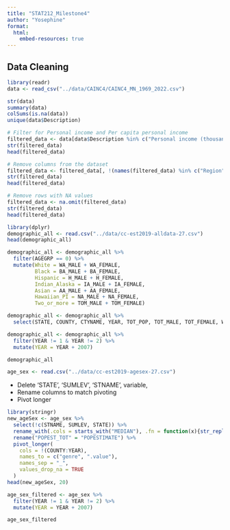 ```yaml
---
title: "STAT212_Milestone4"
author: "Yosephine"
format: 
  html:
    embed-resources: true
---
```

## Data Cleaning

```r
library(readr)
data <- read_csv("../data/CAINC4/CAINC4_MN_1969_2022.csv")
```

```r
str(data)
summary(data)
colSums(is.na(data))
unique(data$Description)
```

```r
# Filter for Personal income and Per capita personal income
filtered_data <- data[data$Description %in% c("Personal income (thousands of dollars)", "Per capita personal income (dollars) 4/"), ]
str(filtered_data)
head(filtered_data)
```

```r
# Remove columns from the dataset
filtered_data <- filtered_data[, !(names(filtered_data) %in% c("Region", "LineCode", "TableName", "IndustryClassification", "Unit"))]
str(filtered_data)
head(filtered_data)
```

```r
# Remove rows with NA values
filtered_data <- na.omit(filtered_data)
str(filtered_data)
head(filtered_data)
```

```r
library(dplyr)
demographic_all <- read.csv("../data/cc-est2019-alldata-27.csv")
head(demographic_all)
```

```r
demographic_all <- demographic_all %>%
  filter(AGEGRP == 0) %>% 
  mutate(White = WA_MALE + WA_FEMALE,
         Black = BA_MALE + BA_FEMALE,
         Hispanic = H_MALE + H_FEMALE,
         Indian_Alaska = IA_MALE + IA_FEMALE,
         Asian = AA_MALE + AA_FEMALE,
         Hawaiian_PI = NA_MALE + NA_FEMALE,
         Two_or_more = TOM_MALE + TOM_FEMALE)

demographic_all <- demographic_all %>% 
  select(STATE, COUNTY, CTYNAME, YEAR, TOT_POP, TOT_MALE, TOT_FEMALE, White, Black, Hispanic, Indian_Alaska, Asian, Hawaiian_PI, Two_or_more)

demographic_all <- demographic_all %>% 
  filter(YEAR != 1 & YEAR != 2) %>% 
  mutate(YEAR = YEAR + 2007)

demographic_all
```

```r
age_sex <- read.csv("../data/cc-est2019-agesex-27.csv")
```

-   Delete 'STATE', 'SUMLEV', 'STNAME', variable,
-   Rename columns to match pivoting
-   Pivot longer

```r
library(stringr)
new_ageSex <- age_sex %>% 
  select(!c(STNAME, SUMLEV, STATE)) %>% 
  rename_with(.cols = starts_with("MEDIAN"), .fn = function(x){str_replace(x, "_", ".")}) %>% 
  rename("POPEST_TOT" = "POPESTIMATE") %>% 
  pivot_longer(
    cols = !(COUNTY:YEAR),
    names_to = c("genre", ".value"),
    names_sep = "_",
    values_drop_na = TRUE
  ) 
head(new_ageSex, 20)

```
```r
age_sex_filtered <- age_sex %>% 
  filter(YEAR != 1 & YEAR != 2) %>%
  mutate(YEAR = YEAR + 2007)

age_sex_filtered
```

